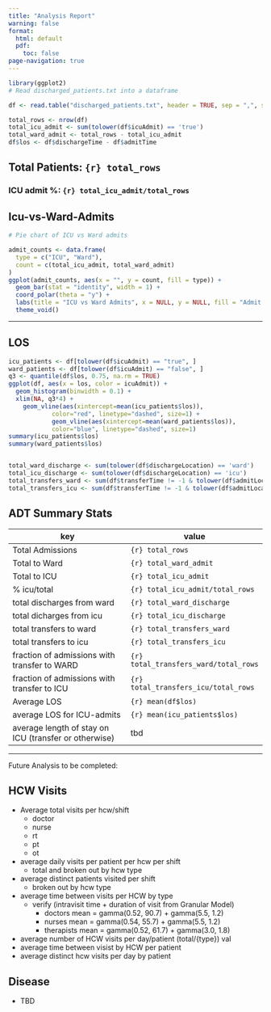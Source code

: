 ```yaml
---
title: "Analysis Report"
warning: false
format: 
  html: default
  pdf: 
    toc: false
page-navigation: true
---
```




```r
library(ggplot2)
# Read discharged_patients.txt into a dataframe

df <- read.table("discharged_patients.txt", header = TRUE, sep = ",", stringsAsFactors = FALSE)

total_rows <- nrow(df)
total_icu_admit <- sum(tolower(df$icuAdmit) == 'true')
total_ward_admit <- total_rows - total_icu_admit
df$los <- df$dischargeTime - df$admitTime

```

## Total Patients: `{r} total_rows`
### ICU admit %: `{r} total_icu_admit/total_rows`
 
## Icu-vs-Ward-Admits

```r
# Pie chart of ICU vs Ward admits

admit_counts <- data.frame(
  type = c("ICU", "Ward"),
  count = c(total_icu_admit, total_ward_admit)
)
ggplot(admit_counts, aes(x = "", y = count, fill = type)) +
  geom_bar(stat = "identity", width = 1) +
  coord_polar(theta = "y") +
  labs(title = "ICU vs Ward Admits", x = NULL, y = NULL, fill = "Admit Type") +
  theme_void()
```



---

## LOS

```r
icu_patients <- df[tolower(df$icuAdmit) == "true", ]
ward_patients <- df[tolower(df$icuAdmit) == "false", ]
q3 <- quantile(df$los, 0.75, na.rm = TRUE)
ggplot(df, aes(x = los, color = icuAdmit)) +
  geom_histogram(binwidth = 0.1) +
  xlim(NA, q3*4) +
    geom_vline(aes(xintercept=mean(icu_patients$los)),
            color="red", linetype="dashed", size=1) +
            geom_vline(aes(xintercept=mean(ward_patients$los)),
            color="blue", linetype="dashed", size=1)
summary(icu_patients$los)
summary(ward_patients$los)


total_ward_discharge <- sum(tolower(df$dischargeLocation) == 'ward')
total_icu_discharge <- sum(tolower(df$dischargeLocation) == 'icu')
total_transfers_ward <- sum(df$transferTime != -1 & tolower(df$admitLocation) == 'icu')
total_transfers_icu <- sum(df$transferTime != -1 & tolower(df$admitLocation) == 'ward')

```
\newpage
## ADT Summary Stats

 key   | value   
-----|-----
Total Admissions | `{r} total_rows`
Total to Ward| `{r} total_ward_admit`
Total to ICU| `{r} total_icu_admit`
% icu/total|     `{r} total_icu_admit/total_rows`
total discharges from ward| `{r} total_ward_discharge`
total dicharges from icu| `{r} total_icu_discharge`
total transfers to ward| `{r} total_transfers_ward`
total transfers to icu| `{r} total_transfers_icu`
fraction of admissions with transfer to WARD| `{r} total_transfers_ward/total_rows`
fraction of admissions with transfer to ICU| `{r} total_transfers_icu/total_rows`
Average LOS| `{r} mean(df$los)` 
average LOS for ICU-admits| `{r} mean(icu_patients$los)` 
average length of stay on ICU (transfer or otherwise)| tbd 
 

---



<!-- Content for transfer vs not page -->
\newpage
::: {.callout-important}
Future Analysis to be completed:

## HCW Visits

* Average total visits per hcw/shift 
    + doctor
    + nurse
    + rt
    + pt
    + ot
* average daily visits per patient per hcw per shift
    + total and broken out by hcw type
* average distinct patients visited per shift
    + broken out by hcw type
* average time between visits per HCW by type
    + verify (intravisit time + duration of visit from Granular Model)
        - doctors mean = gamma(0.52, 90.7) + gamma(5.5, 1.2)
        - nurses mean = gamma(0.54, 55.7) + gamma(5.5, 1.2)
        - therapists mean = gamma(0.52, 61.7) + gamma(3.0, 1.8)
* average number of HCW visits per day/patient (total/{type}) val
* average time between visist by HCW per patient 
* average distinct hcw visits per day by patient 

## Disease
* TBD

:::